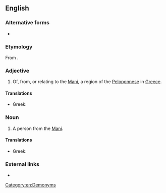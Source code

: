 ==English==

===Alternative forms===
* {{l|en|Maniate}}

===Etymology===
From {{suffix|Mani|iot|lang=en}}.

===Adjective===
{{en-adj|-}}

# Of, from, or relating to the [[Mani]], a region of the [[Peloponnese]] in [[Greece]].

====Translations====
{{trans-top|relating to Mani}}
* Greek: {{t+|el|μανιάτικος}}
{{trans-mid}}
{{trans-bottom}}

===Noun===
{{en-noun}}

# A person from the [[Mani]].

====Translations====
{{trans-top|person from Mani}}
* Greek: {{t|el|Μανιάτης|m}}
{{trans-mid}}
{{trans-bottom}}

===External links===
* {{pedialite|Mani Peninsula}}

[[Category:en:Demonyms]]